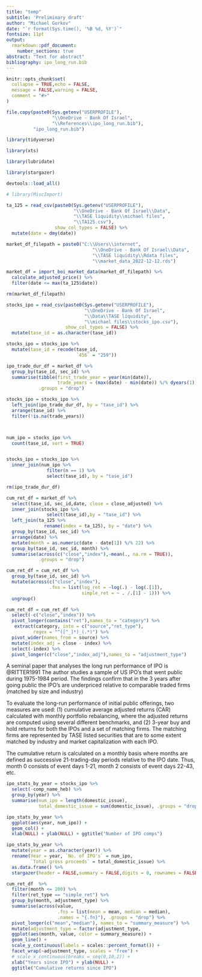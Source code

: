 ```yaml
---
title: "temp"
subtitle: 'Preliminary draft'
author: "Michael Gurkov"
date: "`r format(Sys.time(), '%B %d, %Y')`"
fontsize: 11pt
output:
  rmarkdown::pdf_document:
    number_sections: true
abstract: "Text for abstract"
bibliography: ipo_long_run.bib
---
```


```r
knitr::opts_chunk$set(
  collapse = TRUE,echo = FALSE,
  message = FALSE,warning = FALSE,
  comment = "#>"
)
```


```r

file.copy(paste0(Sys.getenv("USERPROFILE"),
                 "\\OneDrive - Bank Of Israel",
                 "\\References\\ipo_long_run.bib"),
          "ipo_long_run.bib")

```

<!-- import_data -->


```r

library(tidyverse)

library(xts)

library(lubridate)

library(stargazer)

devtools::load_all()

# library(MiscImport)

```


```r

ta_125 = read_csv(paste0(Sys.getenv("USERPROFILE"),
                         "\\OneDrive - Bank Of Israel\\Data",
                         "\\TASE liquidity\\michael files",
                         "\\TA125.csv"),
                  show_col_types = FALSE) %>% 
  mutate(date = dmy(date))

```

```r

market_df_filepath = paste0("C:\\Users\\internet",
                                "\\OneDrive - Bank Of Israel\\Data",
                                "\\TASE liquidity\\Rdata files",
                                "\\market_data_2022-12-12.rds")

market_df = import_boi_market_data(market_df_filepath) %>% 
  calculate_adjusted_price() %>% 
  filter(date <= max(ta_125$date))

rm(market_df_filepath)

```


```r

stocks_ipo = read_csv(paste0(Sys.getenv("USERPROFILE"),
                             "\\OneDrive - Bank Of Israel",
                             "\\Data\\TASE liquidity",
                             "\\michael files\\stocks_ipo.csv"),
                      show_col_types = FALSE) %>% 
  mutate(tase_id = as.character(tase_id))

stocks_ipo = stocks_ipo %>% 
  mutate(tase_id = recode(tase_id,
                          `456` = "259"))

ipo_trade_dur_df = market_df %>% 
  group_by(tase_id, sec_id) %>% 
  summarise(tibble(first_trade_year = year(min(date)),
                   trade_years = (max(date) - min(date)) %/% dyears(1)),
            .groups = "drop")

stocks_ipo = stocks_ipo %>% 
  left_join(ipo_trade_dur_df, by = "tase_id") %>% 
  arrange(tase_id) %>% 
  filter(!is.na(trade_years))



num_ipo = stocks_ipo %>% 
  count(tase_id, sort = TRUE)


stocks_ipo = stocks_ipo %>% 
  inner_join(num_ipo %>% 
               filter(n == 1) %>% 
               select(tase_id), by = "tase_id")

rm(ipo_trade_dur_df)

```

```r

cum_ret_df = market_df %>% 
  select(tase_id, sec_id,date, close = close_adjusted) %>% 
  inner_join(stocks_ipo %>% 
               select(tase_id),by = "tase_id") %>% 
  left_join(ta_125 %>% 
              rename(index = ta_125), by = "date") %>% 
  group_by(tase_id, sec_id) %>% 
  arrange(date) %>% 
  mutate(month = as.numeric(date - date[1]) %/% 22) %>% 
  group_by(tase_id, sec_id, month) %>% 
  summarise(across(c("close","index"),~mean(., na.rm = TRUE)),
            .groups = "drop") 

cum_ret_df = cum_ret_df %>% 
  group_by(tase_id, sec_id) %>% 
  mutate(across(c("close","index"),
                .fns = list(log_ret = ~log(.) - log(.[1]),
                            simple_ret = ~ . /.[1] - 1))) %>% 
  ungroup()

cum_ret_df = cum_ret_df %>% 
  select(-c("close","index")) %>% 
  pivot_longer(contains("ret"),names_to = "category") %>% 
   extract(category, into = c("source","ret_type"),
          regex = "^([^_]*)_(.*)") %>% 
  pivot_wider(names_from = source) %>% 
  mutate(index_adj = close - index) %>% 
  select(-index) %>% 
  pivot_longer(c("close","index_adj"),names_to = "adjustment_type")


```



\section{LitReview}

A seminal paper that analyses the long run performance of IPO is @RITTER1991
The author studies a sample of US IPO's that went public during 1975-1984 period.
The findings confirm that in the 3 years after going public the IPO's
are underpriced relative to comparable traded firms (matched by size and industry)

\section{Data and Methodology}


To evaluate the long-run performance of initial public offerings, two measures are used: (1) cumulative average adjusted returns (CAR) calculated with monthly portfolio rebalancing, where the adjusted returns are computed using several different benchmarks, and (2) 3-year buy and hold returns for both the IPOs and a set of matching firms.  The matching firms are represented by TASE listed securities that are to some extent matched by industry and market capitalization with each IPO.

The cumulative return is calculated on a monthly basis where months are defined as successive 21-trading-day periods relative to the IPO date. Thus, month 0 consists of event days 1-21, month 2 consists of event days 22-43, etc.
```r

ipo_stats_by_year = stocks_ipo %>% 
  select(-comp_name_heb) %>% 
  group_by(year) %>% 
  summarise(num_ipo = length(domestic_issue),
            total_domestic_issue = sum(domestic_issue), .groups = "drop")

ipo_stats_by_year %>% 
  ggplot(aes(year, num_ipo)) + 
  geom_col() + 
  xlab(NULL) + ylab(NULL) + ggtitle("Number of IPO comps")

```


```r

ipo_stats_by_year %>% 
  mutate(year = as.character(year)) %>% 
  rename(Year = year, `No. of IPO's` = num_ipo,
         `Total gross proceeds` = total_domestic_issue) %>% 
  as.data.frame() %>% 
  stargazer(header = FALSE,summary = FALSE,digits = 0, rownames = FALSE)

```




```r

cum_ret_df  %>% 
  filter(month <= 200) %>%
  filter(ret_type == "simple_ret") %>% 
  group_by(month, adjustment_type) %>% 
  summarise(across(value,
                   .fns = list(mean = mean, median = median),
                   .names = "{.fn}"), .groups = "drop") %>% 
  pivot_longer(c("mean","median"), names_to = "summary_measure") %>% 
  mutate(adjustment_type = factor(adjustment_type,                                  labels = c("Absolute returns","Abnormal(index adjusted) returns"))) %>% 
  ggplot(aes(month, value, color = summary_measure)) + 
  geom_line() + 
  scale_y_continuous(labels = scales::percent_format()) + 
  facet_wrap(~adjustment_type, scales = "free") + 
  # scale_x_continuous(breaks = seq(0,10,2)) +
  xlab("Years since IPO") + ylab(NULL) + 
  ggtitle("Cumulative returns since IPO")



```


\newpage

\section{References}

<div id="refs"></div>
